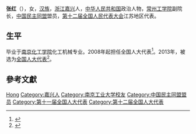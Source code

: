 '''张红'''（{{bd|1963年||}}），女，[[汉族|汉族]]，[[浙江|浙江]][[嘉兴|嘉兴]]人，[[中华人民共和国|中华人民共和国]]政治人物，[[常州工学院|常州工学院]]副院长，[[中国民主同盟|中国民主同盟]]盟员，[[第十二届全国人民代表大会|第十二届全国人民代表大会]]江苏地区代表。

== 生平 ==
毕业于[[南京化工学院|南京化工学院]]化工机械专业。2008年起担任全国人大代表<ref>{{cite news|title=全国人大代表信息-张红|url= http://210.82.31.1:8084/delegate/viewDelegate.action?dbid=110764|accessdate=2013-04-05|newspaper=全国人大网|archive-url=https://web.archive.org/web/20140321071748/http://www.npc.gov.cn/delegate/viewDelegate.action?dbid=110764|archive-date=2014-03-21|dead-url=yes}}</ref>。2013年，被选为[[全国人大代表|全国人大代表]]<ref>{{cite news|title=全国人大代表信息-张红|url= http://210.82.31.1:8084/delegate/viewDelegate.action?dbid=120740|accessdate=2013-03-28|newspaper=全国人大网|archive-url=https://web.archive.org/web/20140321070636/http://www.npc.gov.cn/delegate/viewDelegate.action?dbid=120740|archive-date=2014-03-21|dead-url=yes}}</ref>。

== 參考文獻 ==
{{reflist}}

{{中国政治人物小作品}}

{{Authority control}}
{{DEFAULTSORT:Zhang张}}
[[Category:张姓|Hong]]
[[Category:嘉兴人|Category:嘉兴人]]
[[Category:南京工业大学校友|Category:南京工业大学校友]]
[[Category:中国民主同盟盟员|Category:中国民主同盟盟员]]
[[Category:第十一届全国人大代表|Category:第十一届全国人大代表]]
[[Category:第十二届全国人大代表|Category:第十二届全国人大代表]]
